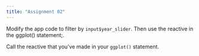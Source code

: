 ```yaml
---
title: "Assignment 02"
---
```


Modify the app code to filter by `input$year_slider`. Then use the reactive in the ggplot() statement;.

Call the reactive that you've made in your `ggplot()` statement.